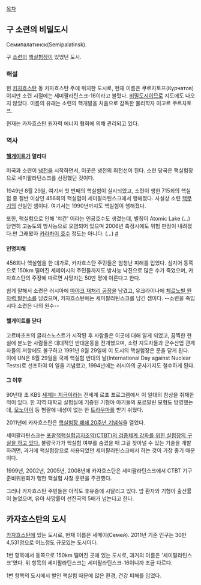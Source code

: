 [[목차]]

== 구 소련의 비밀도시 ==
Семипалатинск(Semipalatinsk).

구 [[소련]]의 [[핵실험]]장이 있었던 도시.

=== 해설 ===
현 [[카자흐스탄]] 동 카자흐스탄 주에 위치한 도시로, 현재 이름은 쿠르차토프(Курчатов)이지만 소련 시절에는 세미팔라틴스크-16이라고 불렸다. [[비밀도시]]이므로 지도에도 나오지 않았다. 이름의 유래는 소련의 핵개발을 처음으로 감독한 물리학자 이고르 쿠르차토프.

현재는 카자흐스탄 원자력 에너지 협회에 의해 관리되고 있다. 

=== 역사 ===
==== [[헬게이트]]가 열리다 ====
미국과 소련이 [[냉전]]을 시작하면서, 이곳은 냉전의 최전선이 된다. 소련 당국은 핵실험장으로 세미팔라틴스크를 선정했던 것이다. 

1949년 8월 29일, 여기서 첫 번째의 핵실험이 실시되었고, 소련이 행한 715회의 핵실험 중 절반 이상인 456회의 핵실험이 세미팔라틴스크에서 행해졌다. 사실상 소련 [[핵무기]]의 산실인 셈이다. 여기서는 1990년까지도 핵실험이 행해졌다. 

또한, 핵실험으로 인해 '챠간' 이라는 인공호수도 생겼는데, 별칭이 Atomic Lake (...) 당연히 고농도의 방사능으로 오염되어 있으며 2006년 측정시에도 위험 판정이 내려졌다.만 그래봤자 [[카라차이 호수]] 정도는 아니다. (...) [https://www.google.com/maps/place/49%C2%B056'07.0%22N+79%C2%B000'32.0%22E/@49.933047,79.006763,3a,75y,90t/data=!3m5!1e2!3m3!1s100878011!2e1!3e10!4m2!3m1!1s0x0:0x0?hl=en #]
==== 인명피해 ====
456회나 핵실험을 한 대가로, 카자흐스탄 주민들은 엄청난 피해를 입었다. 심지어 동쪽으로 150km 떨어진 세메이시의 주민들까지도 방사능 낙진으로 많은 수가 죽었으며, 카자흐스탄의 주장에 따르면 사망자는 50만 명에 이른다고 한다.  

쉽게 말해서 소련은 러시아에 [[마야크 재처리 공장]]을 남겼고, 우크라이나에 [[체르노빌 원자력 발전소]]를 남겼으며, 카자흐스탄에는 세미팔라틴스크를 남긴 셈이다. --소련을 죽입시다 소련은 나의 원수--

==== 헬게이트를 닫다 ====
고르바초프의 글라스노스트가 시작된 후 사람들은 이곳에 대해 알게 되었고, 끔찍한 현실에 분노한 사람들은 대대적인 반대운동을 전개했으며, 소련 지도자들과 군수산업 관계자들의 저항에도 불구하고 1991년 8월 29일에 이 도시의 핵실험장은 문을 닫게 된다. 이에 UN은 8월 29일을 국제 핵실험 반대의 날(International Day against Nuclear Tests)로 선포하여 이 일을 기념했고, 1994년에는 러시아의 군사기지도 철수하게 된다. 

==== 그 이후 ====
90년대 초 KBS [[세계는 지금]]이라는 전세계 르포 프로그램에서 이 일대의 참상을 취재한 적이 있다. 한 지역 대학교 실험실에 기증된 기형아 아기들의 포르말린 모형도 방영했는데, [[모노아이]] 등 혐짤에 내성이 없는 한 [[트라우마]]를 받기 쉬웠다.

2011년에 카자흐스탄은 [http://haninnews.info/board.php?board=pxxnews01&page=18&category=3&command=body&no=1863 핵실험장 폐쇄 20주년 기념식]을 열었다. 

세미팔라틴스크는 [http://www.itstv.net/newssync/technology_read_imfg.asp?opt=&wrd=&page=5&seq=131957 포괄적핵실험금지조약(CTBT)의 검증체계 강화를 위한 실험장의 구실을 하고 있다.] 불량국가가 핵실험 여부를 숨겼을 때 그걸 찾아낼 수 있는 기술을 개발하려면, 과거에 핵실험장으로 사용되었던 세미팔라틴스크에서 하는 것이 가장 좋기 때문이다. 

1999년, 2002년, 2005년, 2008년에 카자흐스탄은 세미팔라틴스크에서 CTBT 기구 준비위원회가 행한 핵실험 사찰 훈련을 주관했다. 

그러나 카자흐스탄 주민들은 아직도 후유증에 시달리고 있다. 암 환자와 기형아 출산률이 늘었으며, 유아 사망률이 선진국의 5배가 넘는다고 한다. 

== 카자흐스탄의 도시 ==
[[카자흐스탄]]에 있는 도시로, 현재 이름은 세메이(Семей). 2011년 기준 인구는 30만 4,531명으로 어느정도 규모있는 도시이다.

1번 항목에서 동쪽으로 150km 떨어진 곳에 있는 도시로, 과거의 이름은 '세미팔라틴스크'였다. 위 항목의 세미팔라틴스크는 세미팔라틴스크-16이니까 조금 다르다. 

1번 항목의 도시에서 벌인 핵실험 때문에 많은 환경, 건강 피해를 입었다. 
